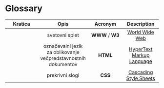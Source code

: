 # Glossary {-}

Kratica | Opis | Acronym | Description
:---:|:---:|:---:|:---:
&nbsp; | svetovni splet | **WWW** / **W3** | [World Wide Web](https://en.wikipedia.org/wiki/World_Wide_Web)
&nbsp; | označevalni jezik za oblikovanje večpredstavnostnih dokumentov | **HTML** | [HyperText Markup Language](https://en.wikipedia.org/wiki/HTML)
&nbsp; | prekrivni slogi | **CSS** | [Cascading Style Sheets](https://en.wikipedia.org/wiki/Cascading_Style_Sheets)
